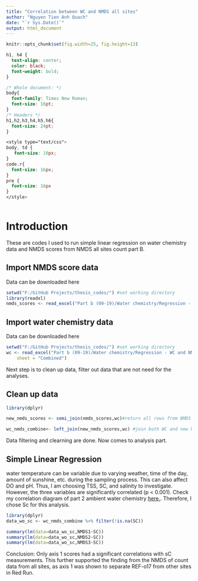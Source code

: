 ```yaml
---
title: "Correlation between WC and NMDS all sites"
author: "Nguyen Tien Anh Quach"
date: "`r Sys.Date()`"
output: html_document
---
```


```r
knitr::opts_chunk$set(fig.width=25, fig.height=13)
```

```css
h1, h4 {
  text-align: center;
  color: black;
  font-weight: bold;
}

/* Whole document: */
body{
  font-family: Times New Roman;
  font-size: 16pt;
}
/* Headers */
h1,h2,h3,h4,h5,h6{
  font-size: 24pt;
}

<style type="text/css">
body, td {
   font-size: 16px;
}
code.r{
  font-size: 16px;
}
pre {
  font-size: 16px
}
</style>
  
```

# Introduction

These are codes I used to run simple linear regression on water chemistry data and NMDS scores from NMDS all sites count part B.

## Import NMDS score data

Data can be downloaded here

```r
setwd("F:/GitHub Projects/thesis_codes/") #set working directory
library(readxl)
nmds_scores <- read_excel("Part b (09-19)/Water chemistry/Regression - WC and NMDS scores/NMDS all sites count part b scores.xlsx")
```

## Import water chemistry data

Data can be downloaded here

```r
setwd("F:/GitHub Projects/thesis_codes/") #set working directory
wc <- read_excel("Part b (09-19)/Water chemistry/Regression - WC and NMDS scores/Ambient WC data.xlsx", 
    sheet = "Combined")
```

Next step is to clean up data, filter out data that are not need for the analyses. 

## Clean up data

```r
library(dplyr)

new_nmds_scores <- semi_join(nmds_scores,wc)#return all rows from NMDS score dataset with a match in the WC dataset

wc_nmds_combine<- left_join(new_nmds_scores,wc) #join both WC and new NMDS score datasets together and match rows
```
 
Data filtering and clearning are done. Now comes to analysis part.

## Simple Linear Regression

water temperature can be variable due to varying weather, time of the day, amount of sunshine, etc. during the sampling process. This can also affect DO and pH. Thus, I am choosing TSS, SC, and salinity to investigate. However, the three variables are significantly correlated (p < 0.001). Check my correlation diagram of part 2 ambient water chemistry [here.](https://rpubs.com/tquach98/part2WC "Frank's WC analyses"). Therefore, I chose Sc for this analysis.

```r
library(dplyr)
data_wo_sc <- wc_nmds_combine %>% filter(!is.na(SC)) 

summary(lm(data=data_wo_sc,NMDS1~SC))
summary(lm(data=data_wo_sc,NMDS2~SC))
summary(lm(data=data_wo_sc,NMDS3~SC))

```

Conclusion: Only axis 1 scores had a significant correlations with sC measurements. This further supported the finding from the NMDS of count data from all sites, as axis 1 was shown to separate REF-o17 from other sites in Red Run. 